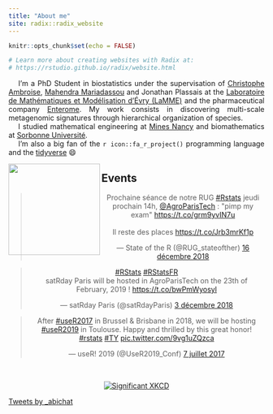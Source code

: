 ```yaml
---
title: "About me"
site: radix::radix_website
---
```


```r
knitr::opts_chunk$set(echo = FALSE)

# Learn more about creating websites with Radix at:
# https://rstudio.github.io/radix/website.html

```

<div style="text-align:justify"> 
&emsp; I'm a PhD Student in biostatistics under the supervisation of <a href="http://www.math-evry.cnrs.fr/members/Cambroise/welcome" target="_blank">Christophe Ambroise</a>, <a href="https://mahendra-mariadassou.github.io" target="_blank">Mahendra Mariadassou</a> and Jonathan Plassais at the <a href="http://www.math-evry.cnrs.fr/doku.php" target="_blank">Laboratoire de Mathématiques et Modélisation d'Évry (LaMME)</a> and the pharmaceutical company <a href="http://www.enterome.com" target="_blank">Enterome</a>. My work consists in discovering multi-scale metagenomic signatures through hierarchical organization of species. <br>
&emsp; I studied mathematical engineering at <a href="https://mines-nancy.univ-lorraine.fr" target="_blank">Mines Nancy</a> and biomathematics at <a href="https://www.sorbonne-universite.fr" target="_blank">Sorbonne Université</a>. <br>
&emsp; I'm also a big fan of the `r icon::fa_r_project()` programming language and the <a href="https://www.tidyverse.org" target="_blank">tidyverse</a> 😄
</div>

<aside>
  <img src="img/pp.png" align="left" width=180 />
</aside>


## Events

<blockquote class="twitter-tweet" data-cards="hidden" data-lang="fr" align="center"><p lang="fr" dir="ltr">Prochaine séance de notre RUG <a href="https://twitter.com/hashtag/Rstats?src=hash&amp;ref_src=twsrc%5Etfw">#Rstats</a> jeudi prochain 14h, <a href="https://twitter.com/AgroParisTech?ref_src=twsrc%5Etfw">@AgroParisTech</a> : &quot;pimp my exam&quot; <a href="https://t.co/grm9yvIN7u">https://t.co/grm9yvIN7u</a><br><br>Il reste des places <a href="https://t.co/Jrb3mrKf1p">https://t.co/Jrb3mrKf1p</a></p>&mdash; State of the R (@RUG_stateofther) <a href="https://twitter.com/RUG_stateofther/status/1074391148272279554?ref_src=twsrc%5Etfw">16 décembre 2018</a></blockquote>
<script async src="https://platform.twitter.com/widgets.js" charset="utf-8"></script>

<blockquote class="twitter-tweet" data-lang="fr" align="center"><p lang="en" dir="ltr"><a href="https://twitter.com/hashtag/RStats?src=hash&amp;ref_src=twsrc%5Etfw">#RStats</a> <a href="https://twitter.com/hashtag/RStatsFR?src=hash&amp;ref_src=twsrc%5Etfw">#RStatsFR</a> <br>satRday Paris will be hosted in AgroParisTech on the 23th of February, 2019 ! <a href="https://t.co/bwPmWyosyl">https://t.co/bwPmWyosyl</a></p>&mdash; satRday Paris (@satRdayParis) <a href="https://twitter.com/satRdayParis/status/1069569698206023680?ref_src=twsrc%5Etfw">3 décembre 2018</a></blockquote>
<script async src="https://platform.twitter.com/widgets.js" charset="utf-8"></script>

<blockquote class="twitter-tweet" data-lang="fr" align="center"><p lang="en" dir="ltr">After <a href="https://twitter.com/hashtag/useR2017?src=hash&amp;ref_src=twsrc%5Etfw">#useR2017</a> in Brussel &amp; Brisbane in 2018, we will be hosting <a href="https://twitter.com/hashtag/useR2019?src=hash&amp;ref_src=twsrc%5Etfw">#useR2019</a> in Toulouse. Happy and thrilled by this great honor! <a href="https://twitter.com/hashtag/rstats?src=hash&amp;ref_src=twsrc%5Etfw">#rstats</a> <a href="https://twitter.com/hashtag/TY?src=hash&amp;ref_src=twsrc%5Etfw">#TY</a> <a href="https://t.co/9vg1uZQzca">pic.twitter.com/9vg1uZQzca</a></p>&mdash; useR! 2019 (@UseR2019_Conf) <a href="https://twitter.com/UseR2019_Conf/status/883323876326887424?ref_src=twsrc%5Etfw">7 juillet 2017</a></blockquote>
<script async src="https://platform.twitter.com/widgets.js" charset="utf-8"></script>



## 

<p align="center">
  <a href="https://xkcd.com/882/" target="_blank">  
    <img src="https://imgs.xkcd.com/comics/significant.png" alt="Significant XKCD">
  </a>
</p>

<aside>
  <!-- <a href="https://twitter.com/_abichat?ref_src=twsrc%5Etfw" class="twitter-follow-button" data-show-count="false">Follow @_abichat</a><script async src="https://platform.twitter.com/widgets.js" charset="utf-8"></script> -->
  <a class="twitter-timeline" data-lang="en" data-height="100%" data-theme="light" href="https://twitter.com/_abichat?ref_src=twsrc%5Etfw">Tweets by _abichat</a> <script async src="https://platform.twitter.com/widgets.js" charset="utf-8"></script>
</aside>